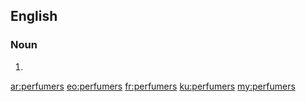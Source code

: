==English==

===Noun===
{{head|en|plural}}

# {{plural of|perfumer|lang=en|nocat=1}}

[[ar:perfumers]]
[[eo:perfumers]]
[[fr:perfumers]]
[[ku:perfumers]]
[[my:perfumers]]
